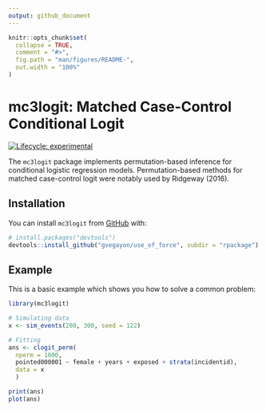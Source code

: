 ```yaml
---
output: github_document
---
```


<!-- README.md is generated from README.Rmd. Please edit that file -->

```r
knitr::opts_chunk$set(
  collapse = TRUE,
  comment = "#>",
  fig.path = "man/figures/README-",
  out.width = "100%"
)
```

# mc3logit: Matched Case-Control Conditional Logit

<!-- badges: start -->
[![Lifecycle: experimental](https://img.shields.io/badge/lifecycle-experimental-orange.svg)](https://lifecycle.r-lib.org/articles/stages.html#experimental)
<!-- badges: end -->

The `mc3logit` package implements permutation-based inference for conditional logistic regression models. Permutation-based methods for matched case-control logit were notably used by Ridgeway (2016).

## Installation

<!-- You can install the released version of mc3logit from [CRAN](https://CRAN.R-project.org) with: -->

<!-- ``` r -->
<!-- install.packages("mc3logit") -->
<!-- ``` -->

You can install `mc3logit` from [GitHub](https://github.com/) with:

``` r
# install.packages("devtools")
devtools::install_github("gvegayon/use_of_force", subdir = "rpackage")
```

## Example

This is a basic example which shows you how to solve a common problem:

```r
library(mc3logit)

# Simulating data
x <- sim_events(200, 300, seed = 122)

# Fitting
ans <- clogit_perm(
  nperm = 1000,
  pointed000001 ~ female + years + exposed + strata(incidentid),
  data = x
  )
```

```r
print(ans)
plot(ans)
```

